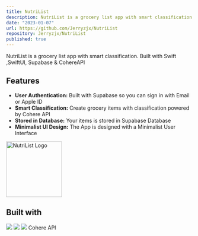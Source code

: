 ```yaml
---
title: NutriList
description: NutriList is a grocery list app with smart classification. Built with Swift ,SwiftUI, Supabase & CohereAPI
date: "2023-01-07"
url: https://github.com/Jerryzjx/NutriList
repository: Jerryzjx/NutriList
published: true
---
```


NutriList is a grocery list app with smart classification. Built with Swift ,SwiftUI, Supabase & CohereAPI

## Features
- **User Authentication:** Built with Supabase so you can sign in with Email or Apple ID
- **Smart Classification:** Create grocery items with classification powered by Cohere API
- **Stored in Database:** Your items is stored in Supabase Database
- **Minimalist UI Design:** The App is designed with a Minimalist User Interface

<img height="150" src="https://github.com/Jerryzjx/NutriList/blob/main/External/logo.png" width="150" alt="NutriList Logo"/>

## Built with
<img src="https://img.shields.io/badge/Swift-FA7343?style=for-the-badge&logo=swift&logoColor=white" />
<img src="https://img.shields.io/badge/PostgreSQL-316192?style=for-the-badge&logo=postgresql&logoColor=white" />
<img src="https://img.shields.io/badge/Supabase-181818?style=for-the-badge&logo=supabase&logoColor=white" />
Cohere API

